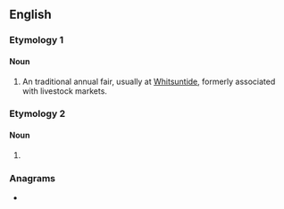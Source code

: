{{also|Hoppings}}
==English==

===Etymology 1===
{{etystub|en}}

====Noun====
{{en-plural noun}}

# {{lb|en|British}} An traditional annual fair, usually at [[Whitsuntide]], formerly associated with livestock markets.

===Etymology 2===

====Noun====
{{head|en|noun form}}

# {{plural of|en|hopping}}

===Anagrams===
* {{anagrams|en|a=ghinopps|shopping}}